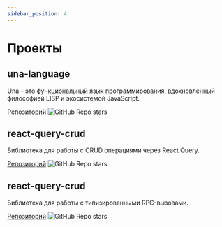 ```yaml
---
sidebar_position: 4
---
```


# Проекты

## una-language

Una - это функциональный язык программирования, вдохновленный философией LISP и экосистемой JavaScript.

[Репозиторий](https://github.com/una-language/una-language) ![GitHub Repo stars](https://img.shields.io/github/stars/una-language/una-language)

## react-query-crud

Библиотека для работы с CRUD операциями через React Query.

[Репозиторий](https://github.com/sergeyshpadyrev/react-query-crud) ![GitHub Repo stars](https://img.shields.io/github/stars/sergeyshpadyrev/react-query-crud)

## react-query-crud

Библиотека для работы с типизированными RPC-вызовами.

[Репозиторий](https://github.com/sergeyshpadyrev/typed-remote-procedure-call) ![GitHub Repo stars](https://img.shields.io/github/stars/sergeyshpadyrev/typed-remote-procedure-call)
